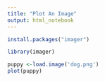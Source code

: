 ```yaml
---
title: "Plot An Image"
output: html_notebook
---
```


```r
install.packages("imager")
```
```r
library(imager)
```

```r
puppy <-load.image('dog.png')
plot(puppy)
```

